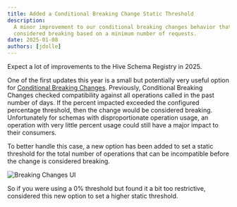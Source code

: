 ```yaml
---
title: Added a Conditional Breaking Change Static Threshold
description:
  A minor improvement to our conditional breaking changes behavior that allows changes to be
  considered breaking based on a minimum number of requests.
date: 2025-01-08
authors: [jdolle]
---
```


Expect a lot of improvements to the Hive Schema Registry in 2025.

One of the first updates this year is a small but potentially very useful option for
[Conditional Breaking Changes](https://the-guild.dev/graphql/hive/docs/management/targets#conditional-breaking-changes).
Previously, Conditional Breaking Changes checked compatibility against all operations called in the
past number of days. If the percent impacted exceeded the configured percentage threshold, then the
change would be considered breaking. Unfortunately for schemas with disproportionate operation
usage, an operation with very little percent usage could still have a major impact to their
consumers.

To better handle this case, a new option has been added to set a static threshold for the total
number of operations that can be incompatible before the change is considered breaking.

![Breaking Changes UI](/changelog/2025-01-08-static-breaking-change-threshold/ui.png)

So if you were using a 0% threshold but found it a bit too restrictive, considered this new option
to set a higher static threshold.
